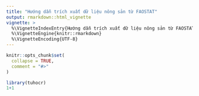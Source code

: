 ```yaml
---
title: "Hướng dẫn trích xuất dữ liệu nông sản từ FAOSTAT"
output: rmarkdown::html_vignette
vignette: >
  %\VignetteIndexEntry{Hướng dẫn trích xuất dữ liệu nông sản từ FAOSTAT}
  %\VignetteEngine{knitr::rmarkdown}
  %\VignetteEncoding{UTF-8}
---
```


```r
knitr::opts_chunk$set(
  collapse = TRUE,
  comment = "#>"
)
```

```r
library(tuhocr)
1+1

```
